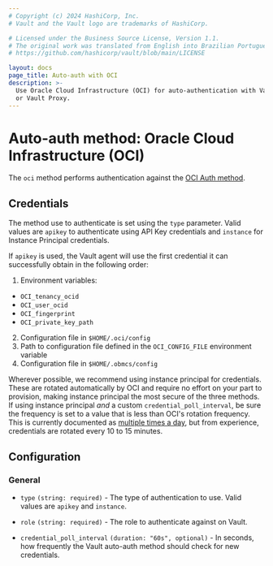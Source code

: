```yaml
---
# Copyright (c) 2024 HashiCorp, Inc.
# Vault and the Vault logo are trademarks of HashiCorp.

# Licensed under the Business Source License, Version 1.1.
# The original work was translated from English into Brazilian Portuguese.
# https://github.com/hashicorp/vault/blob/main/LICENSE

layout: docs
page_title: Auto-auth with OCI
description: >-
  Use Oracle Cloud Infrastructure (OCI) for auto-authentication with Vault Agent
  or Vault Proxy.
---
```


# Auto-auth method: Oracle Cloud Infrastructure (OCI)

The `oci` method performs authentication against the [OCI Auth
method](/vault/docs/auth/oci).

## Credentials

The method use to authenticate is set using the `type` parameter. Valid values are `apikey` to authenticate using
API Key credentials and `instance` for Instance Principal credentials.

If `apikey` is used, the Vault agent will use the first credential it can successfully obtain in the following order:

1. Environment variables:
  - `OCI_tenancy_ocid`
  - `OCI_user_ocid`
  - `OCI_fingerprint`
  - `OCI_private_key_path`
2. Configuration file in `$HOME/.oci/config`
3. Path to configuration file defined in the `OCI_CONFIG_FILE` environment variable
4. Configuration file in `$HOME/.obmcs/config`

Wherever possible, we recommend using instance principal for credentials. These are rotated automatically by OCI
and require no effort on your part to provision, making instance principal the most secure of the three methods. If
using instance principal _and_ a custom `credential_poll_interval`, be sure the frequency is set to a value that is less
than OCI's rotation frequency. This is currently documented as
[multiple times a day](https://docs.oracle.com/en-us/iaas/Content/Identity/Tasks/callingservicesfrominstances.htm#faq),
but from experience, credentials are rotated every 10 to 15 minutes.

## Configuration

### General

- `type` `(string: required)` - The type of authentication to use. Valid values are `apikey` and `instance`.

- `role` `(string: required)` - The role to authenticate against on Vault.

- `credential_poll_interval` `(duration: "60s", optional)` - In seconds, how frequently the Vault auto-auth method should check for new credentials.
